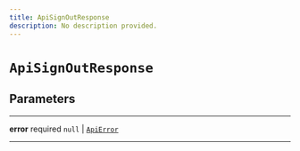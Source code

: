 ```yaml
---
title: ApiSignOutResponse
description: No description provided.
---
```


# `ApiSignOutResponse`

## Parameters

---

**error** <span className="optional-status">required</span> `null` | [`ApiError`](/reference/javascript/auth/types/api-error)

---
